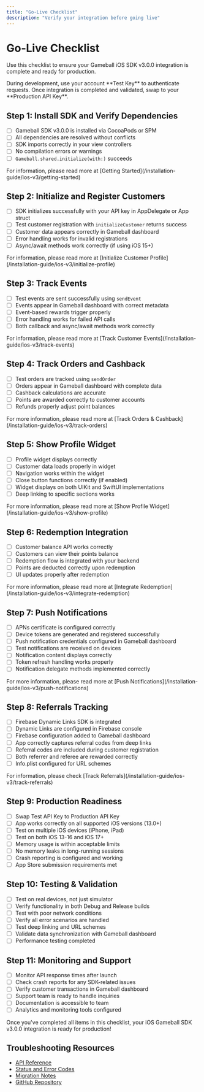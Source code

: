 ```yaml
---
title: "Go-Live Checklist"
description: "Verify your integration before going live"
---
```


# Go-Live Checklist

Use this checklist to ensure your Gameball iOS SDK v3.0.0 integration is complete and ready for production.

<Info>
During development, use your account **Test Key** to authenticate requests. Once integration is completed and validated, swap to your **Production API Key**.
</Info>

## Step 1: Install SDK and Verify Dependencies

- [ ] Gameball SDK v3.0.0 is installed via CocoaPods or SPM
- [ ] All dependencies are resolved without conflicts
- [ ] SDK imports correctly in your view controllers
- [ ] No compilation errors or warnings
- [ ] `Gameball.shared.initialize(with:)` succeeds

<Tip>
For information, please read more at [Getting Started](/installation-guide/ios-v3/getting-started)
</Tip>

## Step 2: Initialize and Register Customers

- [ ] SDK initializes successfully with your API key in AppDelegate or App struct
- [ ] Test customer registration with `initializeCustomer` returns success
- [ ] Customer data appears correctly in Gameball dashboard
- [ ] Error handling works for invalid registrations
- [ ] Async/await methods work correctly (if using iOS 15+)

<Tip>
For information, please read more at [Initialize Customer Profile](/installation-guide/ios-v3/initialize-profile)
</Tip>

## Step 3: Track Events

- [ ] Test events are sent successfully using `sendEvent`
- [ ] Events appear in Gameball dashboard with correct metadata
- [ ] Event-based rewards trigger properly
- [ ] Error handling works for failed API calls
- [ ] Both callback and async/await methods work correctly

<Tip>
For information, please read more at [Track Customer Events](/installation-guide/ios-v3/track-events)
</Tip>

## Step 4: Track Orders and Cashback

- [ ] Test orders are tracked using `sendOrder`
- [ ] Orders appear in Gameball dashboard with complete data
- [ ] Cashback calculations are accurate
- [ ] Points are awarded correctly to customer accounts
- [ ] Refunds properly adjust point balances

<Tip>
For more information, please read more at [Track Orders & Cashback](/installation-guide/ios-v3/track-orders)
</Tip>

## Step 5: Show Profile Widget

- [ ] Profile widget displays correctly
- [ ] Customer data loads properly in widget
- [ ] Navigation works within the widget
- [ ] Close button functions correctly (if enabled)
- [ ] Widget displays on both UIKit and SwiftUI implementations
- [ ] Deep linking to specific sections works

<Tip>
For more information, please read more at [Show Profile Widget](/installation-guide/ios-v3/show-profile)
</Tip>

## Step 6: Redemption Integration

- [ ] Customer balance API works correctly
- [ ] Customers can view their points balance
- [ ] Redemption flow is integrated with your backend
- [ ] Points are deducted correctly upon redemption
- [ ] UI updates properly after redemption

<Tip>
For more information, please read more at [Integrate Redemption](/installation-guide/ios-v3/integrate-redemption)
</Tip>

## Step 7: Push Notifications

- [ ] APNs certificate is configured correctly
- [ ] Device tokens are generated and registered successfully
- [ ] Push notification credentials configured in Gameball dashboard
- [ ] Test notifications are received on devices
- [ ] Notification content displays correctly
- [ ] Token refresh handling works properly
- [ ] Notification delegate methods implemented correctly

<Tip>
For more information, please read more at [Push Notifications](/installation-guide/ios-v3/push-notifications)
</Tip>

## Step 8: Referrals Tracking

- [ ] Firebase Dynamic Links SDK is integrated
- [ ] Dynamic Links are configured in Firebase console
- [ ] Firebase configuration added to Gameball dashboard
- [ ] App correctly captures referral codes from deep links
- [ ] Referral codes are included during customer registration
- [ ] Both referrer and referee are rewarded correctly
- [ ] Info.plist configured for URL schemes

<Tip>
For information, please check [Track Referrals](/installation-guide/ios-v3/track-referrals)
</Tip>

## Step 9: Production Readiness

- [ ] Swap Test API Key to Production API Key
- [ ] App works correctly on all supported iOS versions (13.0+)
- [ ] Test on multiple iOS devices (iPhone, iPad)
- [ ] Test on both iOS 13-16 and iOS 17+
- [ ] Memory usage is within acceptable limits
- [ ] No memory leaks in long-running sessions
- [ ] Crash reporting is configured and working
- [ ] App Store submission requirements met

## Step 10: Testing & Validation

- [ ] Test on real devices, not just simulator
- [ ] Verify functionality in both Debug and Release builds
- [ ] Test with poor network conditions
- [ ] Verify all error scenarios are handled
- [ ] Test deep linking and URL schemes
- [ ] Validate data synchronization with Gameball dashboard
- [ ] Performance testing completed

## Step 11: Monitoring and Support

- [ ] Monitor API response times after launch
- [ ] Check crash reports for any SDK-related issues
- [ ] Verify customer transactions in Gameball dashboard
- [ ] Support team is ready to handle inquiries
- [ ] Documentation is accessible to team
- [ ] Analytics and monitoring tools configured

<Check>
Once you've completed all items in this checklist, your iOS Gameball SDK v3.0.0 integration is ready for production!
</Check>

## Troubleshooting Resources

- [API Reference](/api-reference/introduction)
- [Status and Error Codes](/api-reference/overview/status-error-codes)
- [Migration Notes](/installation-guide/ios-v3/migration-notes)
- [GitHub Repository](https://github.com/gameballers/gameball-ios/tree/release-3.0.0)


